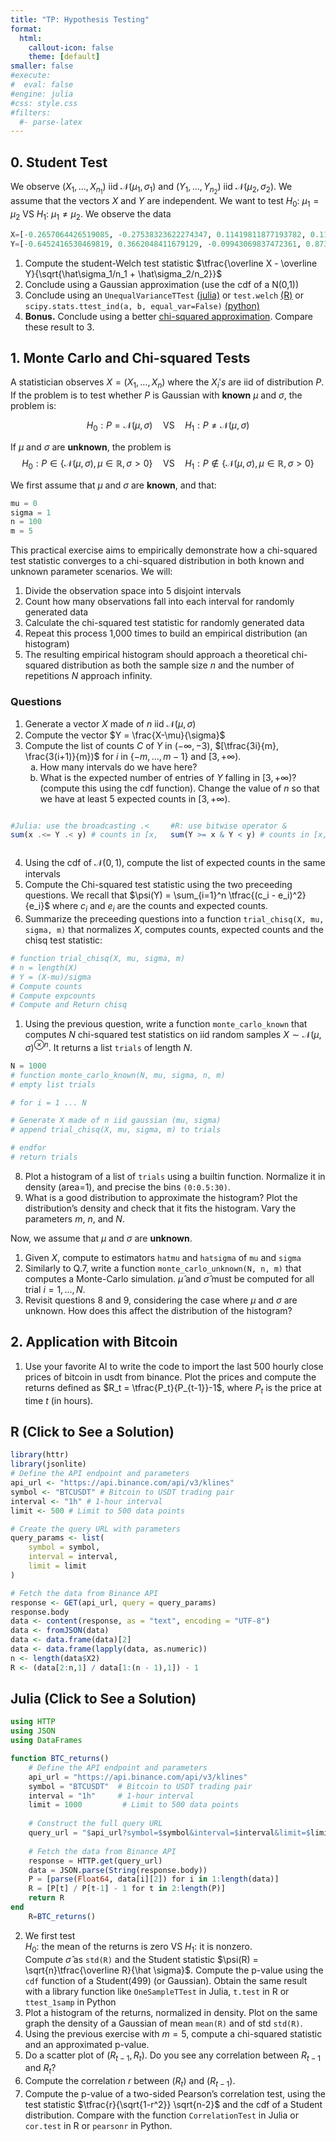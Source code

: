 ```yaml
---
title: "TP: Hypothesis Testing"
format: 
  html:
    callout-icon: false
    theme: [default]
smaller: false
#execute:
#  eval: false
#engine: julia
#css: style.css
#filters:
  #- parse-latex
---
```


## 0. Student Test

We observe $(X_1, \dots, X_{n_1})$ iid $\mathcal N(\mu_1, \sigma_1)$ and $(Y_1, \dots, Y_{n_2})$ iid $\mathcal N(\mu_2, \sigma_2)$. We assume that the vectors $X$ and $Y$ are independent. We want to test
$H_0$: $\mu_1 = \mu_2$ VS $H_1$: $\mu_1 \neq \mu_2$.
We observe the data
```julia
X=[-0.2657064426519085, -0.27538323622274347, 0.11419811877193782, 0.1158736466676504, 1.7071154417851981, 0.9306910454777643, 0.5834941669559498, -1.536447927372139, -1.4158768806157345, 1.0532694288697444, 1.2955133629200777, -0.4195557179577367]
Y=[-0.6452416530469819, 0.3662048411679129, -0.09943069837472361, 0.8738423322164134, 0.7163913715056272, -0.32450102319617485, 0.9159821874321818, -2.3583609849887224]
```
1. Compute the student-Welch test statistic $\tfrac{\overline X - \overline Y}{\sqrt{\hat\sigma_1/n_1 + \hat\sigma_2/n_2}}$
2. Conclude using a Gaussian approximation (use the cdf of a N(0,1))
3. Conclude using an `UnequalVarianceTTest` [(julia)](https://juliastats.org/HypothesisTests.jl/dev/parametric/) or `test.welch` [(R)](https://search.r-project.org/CRAN/refmans/misty/html/test.welch.html) or `scipy.stats.ttest_ind(a, b, equal_var=False)` [(python)](scipy.stats.ttest_ind(a, b, equal_var=False))
4. **Bonus.** Conclude using a better [chi-squared approximation](https://fr.wikipedia.org/wiki/Test_t_de_Welch). Compare these result to 3.

## 1. Monte Carlo and Chi-squared Tests

A statistician observes 
$X = (X_1, \dots, X_n)$ where the $X_i's$ are iid of distribution $P$. If the problem is to test whether $P$ is Gaussian with **known** $\mu$ and $\sigma$, the problem is:

$$H_0: P=\mathcal N(\mu, \sigma) \quad \text{VS} \quad H_1: P\neq \mathcal N(\mu, \sigma)$$

If $\mu$ and $\sigma$ are **unknown**, the problem is
$$H_0: P\in \{\mathcal N(\mu, \sigma), \mu \in \mathbb R, \sigma >0\}\quad \text{VS} \quad H_1: P\not \in \{\mathcal N(\mu, \sigma), \mu \in \mathbb R, \sigma >0\}$$

We first assume that $\mu$ and $\sigma$ are **known**, and that:
```julia
mu = 0
sigma = 1
n = 100
m = 5
```

This practical exercise aims to empirically demonstrate how a chi-squared test statistic converges to a chi-squared distribution in both known and unknown parameter scenarios.
We will:

1. Divide the observation space into 5 disjoint intervals
2. Count how many observations fall into each interval for randomly generated data
3. Calculate the chi-squared test statistic for randomly generated data
4. Repeat this process 1,000 times to build an empirical distribution (an histogram)
5. The resulting empirical histogram should approach a theoretical chi-squared distribution as both the sample size $n$ and the number of repetitions $N$ approach infinity.

### Questions 

1. Generate a vector $X$ made of $n$ iid $\mathcal N(\mu, \sigma)$
2. Compute the vector $Y = \frac{X-\mu}{\sigma}$
3. Compute the list of counts $C$ of $Y$ in $(-\infty, -3)$, $[\tfrac{3i}{m}, \frac{3(i+1)}{m})$ for $i$ in $\{-m, \dots, m-1\}$ and $[3,+\infty)$. 
    a. How many intervals do we have here?
    b. What is the expected number of entries of $Y$ falling in $[3, +\infty)$? (compute this using the cdf function). Change the value of $n$ so that we have at least $5$ expected counts in $[3, +\infty)$.
   
::: {.columns}
::: {.column}
```julia
#Julia: use the broadcasting .<
sum(x .<= Y .< y) # counts in [x, y)
```
:::
::: {.column}
```R
#R: use bitwise operator &
sum(Y >= x & Y < y) # counts in [x, y)
```
:::
::: 
4. Using the cdf of $\mathcal N(0,1)$, compute the list of expected counts in the same intervals
2. Compute the Chi-squared test statistic using the two preceeding questions. We recall that $\psi(Y) = \sum_{i=1}^n \tfrac{(c_i - e_i)^2}{e_i}$ where $c_i$ and $e_i$ are the counts and expected counts.
3. Summarize the preceeding questions into a function `trial_chisq(X, mu, sigma, m)` that normalizes $X$, computes counts, expected counts and the chisq test statistic:
```julia
# function trial_chisq(X, mu, sigma, m)
# n = length(X)
# Y = (X-mu)/sigma
# Compute counts 
# Compute expcounts
# Compute and Return chisq
```

1. Using the previous question, write a function `monte_carlo_known` that computes $N$ chi-squared test statistics on iid random samples $X\sim \mathcal N(\mu, \sigma)^{\otimes n}$. It returns a list `trials` of length $N$.
```julia
N = 1000
# function monte_carlo_known(N, mu, sigma, n, m)
# empty list trials

# for i = 1 ... N

# Generate X made of n iid gaussian (mu, sigma)
# append trial_chisq(X, mu, sigma, m) to trials

# endfor
# return trials
```
8. Plot a histogram of a list of ``trials`` using a builtin function. Normalize it in density (area=1), and precise the bins ``(0:0.5:30)``.
9.  What is a good distribution to approximate the histogram? Plot the distribution's density and check that it fits the histogram. Vary the parameters $m$, $n$, and $N$.

Now, we assume that $\mu$ and $\sigma$ are **unknown**.

1. Given $X$, compute to estimators ``hatmu`` and ``hatsigma`` of ``mu`` and ``sigma``
2. Similarly to Q.7, write a function ``monte_carlo_unknown(N, n, m)`` that computes a Monte-Carlo simulation. 
$\hat \mu$ and $\hat \sigma$ must be computed for all trial $i=1,\dots,N$.
1. Revisit questions 8 and 9, considering the case where $\mu$ and $\sigma$ are unknown. How does this affect the distribution of the histogram?

## 2. Application with Bitcoin

1. Use your favorite AI to write the code to import the last $500$ hourly close prices of bitcoin in usdt from binance. Plot the prices and compute the returns defined as $R_t = \tfrac{P_t}{P_{t-1}}-1$, where $P_t$ is the price at time $t$ (in hours).

::: {.callout-tip collapse="true"}
## R (Click to See a Solution)
```r
library(httr)
library(jsonlite)
# Define the API endpoint and parameters
api_url <- "https://api.binance.com/api/v3/klines"
symbol <- "BTCUSDT" # Bitcoin to USDT trading pair
interval <- "1h" # 1-hour interval
limit <- 500 # Limit to 500 data points

# Create the query URL with parameters
query_params <- list(
    symbol = symbol,
    interval = interval,
    limit = limit
)

# Fetch the data from Binance API
response <- GET(api_url, query = query_params)
response.body
data <- content(response, as = "text", encoding = "UTF-8")
data <- fromJSON(data)
data <- data.frame(data)[2]
data <- data.frame(lapply(data, as.numeric))
n <- length(data$X2)
R <- (data[2:n,1] / data[1:(n - 1),1]) - 1
```
:::
::: {.callout-tip collapse="true"}
## Julia (Click to See a Solution)
```julia
using HTTP
using JSON
using DataFrames

function BTC_returns()
	# Define the API endpoint and parameters
	api_url = "https://api.binance.com/api/v3/klines"
	symbol = "BTCUSDT"  # Bitcoin to USDT trading pair
	interval = "1h"     # 1-hour interval
	limit = 1000         # Limit to 500 data points
	
	# Construct the full query URL
	query_url = "$api_url?symbol=$symbol&interval=$interval&limit=$limit"
	
	# Fetch the data from Binance API
	response = HTTP.get(query_url)
	data = JSON.parse(String(response.body))
	P = [parse(Float64, data[i][2]) for i in 1:length(data)]
	R = [P[t] / P[t-1] - 1 for t in 2:length(P)]
	return R
end
	R=BTC_returns()
```
:::

2. We first test \
$H_0$: the mean of the returns is zero VS $H_1$: it is nonzero.\
Compute $\hat \sigma$ as ``std(R)`` and the Student statistic $\psi(R) = \sqrt{n}\tfrac{\overline R}{\hat \sigma}$. Compute the p-value using the ``cdf`` function of a Student(499) (or Gaussian).
Obtain the same result with a library function like ``OneSampleTTest`` in Julia, ``t.test`` in R or ``ttest_1samp`` in Python
1. Plot a histogram of the returns, normalized in density. Plot on the same graph the density of a Gaussian of mean ``mean(R)`` and of std ``std(R)``. 
2. Using the previous exercise with $m=5$, compute a chi-squared statistic and an approximated p-value.
3. Do a scatter plot of $(R_{t-1}, R_t)$. Do you see any correlation between $R_{t-1}$ and $R_t$?
4. Compute the correlation $r$ between $(R_t)$ and $(R_{t-1})$.
5. Compute the p-value of a two-sided Pearson's correlation test, using the test statistic $\tfrac{r}{\sqrt{1-r^2}} \sqrt{n-2}$ and the cdf of a Student distribution. Compare with the function ``CorrelationTest`` in Julia or ``cor.test`` in R or ``pearsonr`` in Python.